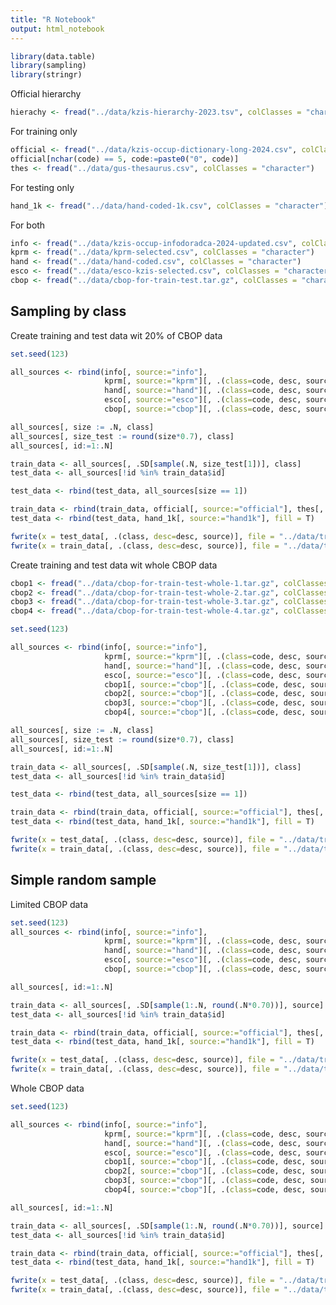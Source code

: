 ```yaml
---
title: "R Notebook"
output: html_notebook
---
```


```r
library(data.table)
library(sampling)
library(stringr)
```

Official hierarchy

```r
hierachy <- fread("../data/kzis-hierarchy-2023.tsv", colClasses = "character", sep = "\t")
```

For training only

```r
official <- fread("../data/kzis-occup-dictionary-long-2024.csv", colClasses = "character")
official[nchar(code) == 5, code:=paste0("0", code)]
thes <- fread("../data/gus-thesaurus.csv", colClasses = "character")
```

For testing only

```r
hand_1k <- fread("../data/hand-coded-1k.csv", colClasses = "character")
```

For both

```r
info <- fread("../data/kzis-occup-infodoradca-2024-updated.csv", colClasses = "character")
kprm <- fread("../data/kprm-selected.csv", colClasses = "character")
hand <- fread("../data/hand-coded.csv", colClasses = "character")
esco <- fread("../data/esco-kzis-selected.csv", colClasses = "character")
cbop <- fread("../data/cbop-for-train-test.tar.gz", colClasses = "character")
```

## Sampling by class

Create training and test data wit 20% of CBOP data

```r
set.seed(123)

all_sources <- rbind(info[, source:="info"], 
                     kprm[, source:="kprm"][, .(class=code, desc, source)], 
                     hand[, source:="hand"][, .(class=code, desc, source)], 
                     esco[, source:="esco"][, .(class=code, desc, source)], 
                     cbop[, source:="cbop"][, .(class=code, desc, source)])

all_sources[, size := .N, class]
all_sources[, size_test := round(size*0.7), class]
all_sources[, id:=1:.N]

train_data <- all_sources[, .SD[sample(.N, size_test[1])], class]
test_data <- all_sources[!id %in% train_data$id]

test_data <- rbind(test_data, all_sources[size == 1])

train_data <- rbind(train_data, official[, source:="official"], thes[, source:="gus"], fill = T)
test_data <- rbind(test_data, hand_1k[, source:="hand1k"], fill = T)
```

```r
fwrite(x = test_data[, .(class, desc=desc, source)], file = "../data/train-test/test-data-2024.tar.gz")
fwrite(x = train_data[, .(class, desc=desc, source)], file = "../data/train-test/train-data-2024.tar.gz")
```


Create training and test data wit whole CBOP data

```r
cbop1 <- fread("../data/cbop-for-train-test-whole-1.tar.gz", colClasses = "character")
cbop2 <- fread("../data/cbop-for-train-test-whole-2.tar.gz", colClasses = "character")
cbop3 <- fread("../data/cbop-for-train-test-whole-3.tar.gz", colClasses = "character")
cbop4 <- fread("../data/cbop-for-train-test-whole-4.tar.gz", colClasses = "character")
```

```r
set.seed(123)

all_sources <- rbind(info[, source:="info"], 
                     kprm[, source:="kprm"][, .(class=code, desc, source)], 
                     hand[, source:="hand"][, .(class=code, desc, source)], 
                     esco[, source:="esco"][, .(class=code, desc, source)], 
                     cbop1[, source:="cbop"][, .(class=code, desc, source)],
                     cbop2[, source:="cbop"][, .(class=code, desc, source)],
                     cbop3[, source:="cbop"][, .(class=code, desc, source)],
                     cbop4[, source:="cbop"][, .(class=code, desc, source)])

all_sources[, size := .N, class]
all_sources[, size_test := round(size*0.7), class]
all_sources[, id:=1:.N]

train_data <- all_sources[, .SD[sample(.N, size_test[1])], class]
test_data <- all_sources[!id %in% train_data$id]

test_data <- rbind(test_data, all_sources[size == 1])

train_data <- rbind(train_data, official[, source:="official"], thes[, source:="gus"], fill = T)
test_data <- rbind(test_data, hand_1k[, source:="hand1k"], fill = T)
```

```r
fwrite(x = test_data[, .(class, desc=desc, source)], file = "../data/train-test/test-data-whole-2024.tar.gz")
fwrite(x = train_data[, .(class, desc=desc, source)], file = "../data/train-test/train-data-whole-2024.tar.gz")
```

## Simple random sample

Limited CBOP data

```r
set.seed(123)
all_sources <- rbind(info[, source:="info"], 
                     kprm[, source:="kprm"][, .(class=code, desc, source)], 
                     hand[, source:="hand"][, .(class=code, desc, source)], 
                     esco[, source:="esco"][, .(class=code, desc, source)], 
                     cbop[, source:="cbop"][, .(class=code, desc, source)])

all_sources[, id:=1:.N]

train_data <- all_sources[, .SD[sample(1:.N, round(.N*0.70))], source]
test_data <- all_sources[!id %in% train_data$id]

train_data <- rbind(train_data, official[, source:="official"], thes[, source:="gus"], fill = T)
test_data <- rbind(test_data, hand_1k[, source:="hand1k"], fill = T)
```

```r
fwrite(x = test_data[, .(class, desc=desc, source)], file = "../data/train-test/test-data-source-2024.tar.gz")
fwrite(x = train_data[, .(class, desc=desc, source)], file = "../data/train-test/train-data-source-2024.tar.gz")
```

Whole CBOP data

```r
set.seed(123)

all_sources <- rbind(info[, source:="info"], 
                     kprm[, source:="kprm"][, .(class=code, desc, source)], 
                     hand[, source:="hand"][, .(class=code, desc, source)], 
                     esco[, source:="esco"][, .(class=code, desc, source)], 
                     cbop1[, source:="cbop"][, .(class=code, desc, source)],
                     cbop2[, source:="cbop"][, .(class=code, desc, source)],
                     cbop3[, source:="cbop"][, .(class=code, desc, source)],
                     cbop4[, source:="cbop"][, .(class=code, desc, source)])

all_sources[, id:=1:.N]

train_data <- all_sources[, .SD[sample(1:.N, round(.N*0.70))], source]
test_data <- all_sources[!id %in% train_data$id]

train_data <- rbind(train_data, official[, source:="official"], thes[, source:="gus"], fill = T)
test_data <- rbind(test_data, hand_1k[, source:="hand1k"], fill = T)
```

```r
fwrite(x = test_data[, .(class, desc=desc, source)], file = "../data/train-test/test-data-whole-source-2024.tar.gz")
fwrite(x = train_data[, .(class, desc=desc, source)], file = "../data/train-test/train-data-whole-source-2024.tar.gz")
```

